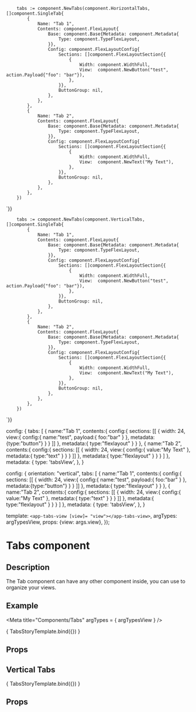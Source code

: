 
		tabs := component.NewTabs(component.HorizontalTabs, []component.SingleTab{
			{
				Name: "Tab 1",
				Contents: component.FlexLayout{
					Base: component.Base{Metadata: component.Metadata{
						Type: component.TypeFlexLayout,
					}},
					Config: component.FlexLayoutConfig{
						Sections: []component.FlexLayoutSection{{
							{
								Width: component.WidthFull,
								View:  component.NewButton("test", action.Payload{"foo": "bar"}),
							},
						}},
						ButtonGroup: nil,
					},
				},
			},
			{
				Name: "Tab 2",
				Contents: component.FlexLayout{
					Base: component.Base{Metadata: component.Metadata{
						Type: component.TypeFlexLayout,
					}},
					Config: component.FlexLayoutConfig{
						Sections: []component.FlexLayoutSection{{
							{
								Width: component.WidthFull,
								View:  component.NewText("My Text"),
							},
						}},
						ButtonGroup: nil,
					},
				},
			},
		})
`}}

		tabs := component.NewTabs(component.VerticalTabs, []component.SingleTab{
			{
				Name: "Tab 1",
				Contents: component.FlexLayout{
					Base: component.Base{Metadata: component.Metadata{
						Type: component.TypeFlexLayout,
					}},
					Config: component.FlexLayoutConfig{
						Sections: []component.FlexLayoutSection{{
							{
								Width: component.WidthFull,
								View:  component.NewButton("test", action.Payload{"foo": "bar"}),
							},
						}},
						ButtonGroup: nil,
					},
				},
			},
			{
				Name: "Tab 2",
				Contents: component.FlexLayout{
					Base: component.Base{Metadata: component.Metadata{
						Type: component.TypeFlexLayout,
					}},
					Config: component.FlexLayoutConfig{
						Sections: []component.FlexLayoutSection{{
							{
								Width: component.WidthFull,
								View:  component.NewText("My Text"),
							},
						}},
						ButtonGroup: nil,
					},
				},
			},
		})
`}}

  config: {
    tabs: [
      {
        name:"Tab 1",
        contents:{
          config:{
            sections:
              [[
                {
                  width: 24,
                  view:{
                    config:{
                      name:"test",
                      payload:{
                        foo:"bar"
                      }
                    },
                    metadata:{type:"button"}
                  }
                }
              ]]
          },
          metadata:{
            type:"flexlayout"
          }
        }
      },
      {
        name:"Tab 2",
        contents:{
          config:{
            sections:
              [[
                {
                  width: 24,
                  view:{
                    config:{
                      value:"My Text"
                    },
                    metadata:{
                      type:"text"
                    }
                  }
                }
              ]]
          },
          metadata:{
            type:"flexlayout"
          }
        }
      }
    ]
  },
  metadata: {
    type: 'tabsView',
  },
}

  config: {
    orientation: "vertical",
    tabs: [
      {
        name:"Tab 1",
        contents:{
          config:{
            sections:
              [[
                {
                  width: 24,
                  view:{
                    config:{
                      name:"test",
                      payload:{
                        foo:"bar"
                      }
                    },
                    metadata:{type:"button"}
                  }
                }
              ]]
          },
          metadata:{
            type:"flexlayout"
          }
        }
      },
      {
        name:"Tab 2",
        contents:{
          config:{
            sections:
              [[
                {
                  width: 24,
                  view:{
                    config:{
                      value:"My Text"
                    },
                    metadata:{
                      type:"text"
                    }
                  }
                }
              ]]
          },
          metadata:{
            type:"flexlayout"
          }
        }
      }
    ]
  },
  metadata: {
    type: 'tabsView',
  },
}

  template: `<app-tabs-view [view]= "view"></app-tabs-view>`,
  argTypes: argTypesView,
  props: {view: args.view},
});

<h1>Tabs component</h1>
<h2>Description</h2>

<p>The Tab component can have any other component inside, you can use to organize your views.</p>

<h2>Example</h2>

<Meta title="Components/Tabs" argTypes = { argTypesView } />

<Canvas withToolbar>
   <Story name="Horizontal Tabs component"
          parameters={{ docs: tabsDocs }}
          args= {{ view: tabsView }}>
     { TabsStoryTemplate.bind({}) }
   </Story>
</Canvas>

<h2>Props</h2>
<ArgsTable story = "Horizontal Tabs component" />

<h2>Vertical Tabs</h2>

<Canvas withToolbar>
   <Story name="Vertical Tabs component"
          parameters={{ docs: tabsVerticalDocs }}
          args= {{ view: tabsVerticalView }}>
     { TabsStoryTemplate.bind({}) }
   </Story>
</Canvas>

<h2>Props</h2>
<ArgsTable story = "Vertical Tabs component" />
